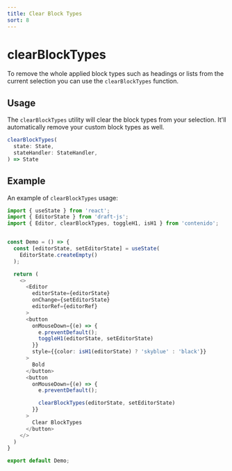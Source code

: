 ```yaml
---
title: Clear Block Types
sort: 8
---
```


# clearBlockTypes

To remove the whole applied block types such as headings or lists from the current
selection you can use the `clearBlockTypes` function.

## Usage

The `clearBlockTypes` utility will clear the block types from your selection. It'll
automatically remove your custom block types as well.

```ts
clearBlockTypes(
  state: State,
  stateHandler: StateHandler,
) => State
```

## Example

An example of `clearBlockTypes` usage:

```ts
import { useState } from 'react';
import { EditorState } from 'draft-js';
import { Editor, clearBlockTypes, toggleH1, isH1 } from 'contenido';


const Demo = () => {
  const [editorState, setEditorState] = useState(
    EditorState.createEmpty()
  );

  return (
    <>
      <Editor
        editorState={editorState}
        onChange={setEditorState}
        editorRef={editorRef}
      >
      <button
        onMouseDown={(e) => {
          e.preventDefault();
          toggleH1(editorState, setEditorState)
        }}
        style={{color: isH1(editorState) ? 'skyblue' : 'black'}}
      >
        Bold
      </button>
      <button
        onMouseDown={(e) => {
          e.preventDefault();

          clearBlockTypes(editorState, setEditorState)
        }}
      >
        Clear BlockTypes
      </button>
    </>
  )
}

export default Demo;
```
